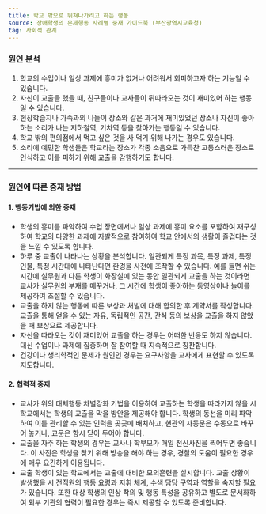 ```yaml
---
title: 학교 밖으로 뛰쳐나가려고 하는 행동
source: 장애학생의 문제행동 사례별 중재 가이드북 (부산광역시교육청)
tag: 사회적 관계
---
```


### 원인 분석

1. 학교의 수업이나 일상 과제에 흥미가 없거나 어려워서 회피하고자 하는 기능일 수 있습니다.
2. 자신이 교출을 했을 때, 친구들이나 교사들이 뒤따라오는 것이 재미있어 하는 행동일 수 있습니다.
3. 현장학습지나 가족과의 나들이 장소와 같은 과거에 재미있었던 장소나 자신이 좋아하는 소리가 나는 지하철역, 기차역 등을 찾아가는 행동일 수 있습니다.
4. 학교 밖의 편의점에서 먹고 싶은 것을 사 먹기 위해 나가는 경우도 있습니다.
5. 소리에 예민한 학생들은 학교라는 장소가 각종 소음으로 가득찬 고통스러운 장소로 인식하고 이를 피하기 위해 교출을 감행하기도 합니다.

---

### 원인에 따른 중재 방법

#### 1. 행동기법에 의한 중재

- 학생의 흥미를 파악하여 수업 장면에서나 일상 과제에 흥미 요소를 포함하여 재구성하여 학교의 다양한 과제에 자발적으로 참여하여 학교 안에서의 생활이 즐겁다는 것을 느낄 수 있도록 합니다.
- 하루 중 교출이 나타나는 상황을 분석합니다. 일관되게 특정 과목, 특정 과제, 특정 인물, 특정 시간대에 나타난다면 환경을 사전에 조작할 수 있습니다. 예를 들면 쉬는 시간에 실무원과 다른 학생이 화장실에 있는 동안 일관되게 교출을 하는 것이라면 교사가 실무원의 부재를 메꾸거나, 그 시간에 학생이 좋아하는 동영상이나 놀이를 제공하여 조절할 수 있습니다.
- 교출을 하지 않는 행동에 따른 보상과 처벌에 대해 합의한 후 계약서를 작성합니다. 교출을 통해 얻을 수 있는 자유, 독립적인 공간, 간식 등의 보상을 교출을 하지 않았을 때 보상으로 제공합니다.
- 자신을 따라오는 것이 재미있어 교출을 하는 경우는 어떠한 반응도 하지 않습니다. 대신 수업이나 과제에 집중하며 잘 참여할 때 지속적으로 칭찬합니다.
- 건강이나 생리학적인 문제가 원인인 경우는 요구사항을 교사에게 표현할 수 있도록 지도합니다.

#### 2. 협력적 중재

- 교사가 위의 대체행동 차별강화 기법을 이용하여 교출하는 학생을 따라가지 않을 시 학교에서는 학생의 교출을 막을 방안을 제공해야 합니다. 학생의 동선을 미리 파악하여 이를 관리할 수 있는 인력을 곳곳에 배치하고, 현관의 자동문은 수동으로 바꾸어 놓거나, 교문은 항시 닫아 두어야 합니다.
- 교출을 자주 하는 학생의 경우는 교사나 학부모가 매일 전신사진을 찍어두면 좋습니다. 이 사진은 학생을 찾기 위해 방송을 해야 하는 경우, 경찰의 도움이 필요한 경우에 매우 요긴하게 이용됩니다.
- 교출 학생이 있는 학교에서는 교출에 대비한 모의훈련을 실시합니다. 교출 상황이 발생했을 시 전직원의 행동 요령과 지휘 체계, 수색 담당 구역과 역할을 숙지할 필요가 있습니다. 또한 대상 학생의 인상 착의 및 행동 특성을 공유하고 별도로 문서화하여 외부 기관의 협력이 필요한 경우는 즉시 제공할 수 있도록 준비합니다.
